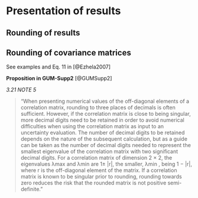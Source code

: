 # Presentation of results {#presentation}

## Rounding of results

## Rounding of covariance matrices

See examples and Eq. 11 in [@Ezhela2007]

__Proposition in GUM-Supp2__ [@GUMSupp2]

_3.21 NOTE 5_

> "When presenting numerical values of the off-diagonal elements of a correlation matrix, rounding to three places of decimals is often sufficient. However, if the correlation matrix is close to being singular, more decimal digits need to be retained in order to avoid numerical difficulties when using the correlation matrix as input to an uncertainty evaluation. The number of decimal digits to be retained depends on the nature of the subsequent calculation, but as a guide can be taken as the number of decimal digits needed to represent the smallest eigenvalue of the correlation matrix with two significant decimal digits. For a correlation matrix of dimension 2 × 2, the eigenvalues λmax and λmin are 1± |r|, the smaller, λmin , being 1 − |r|, where r is the off-diagonal element of the matrix. If a correlation matrix is known to be singular prior to rounding, rounding towards zero reduces the risk that the rounded matrix is not positive semi-definite."
